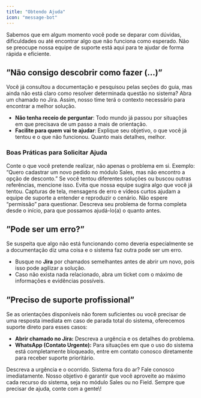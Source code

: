 ```yaml
---
title: "Obtendo Ajuda"
icon: "message-bot"
---
```


Sabemos que em algum momento você pode se deparar com dúvidas, dificuldades ou até encontrar algo que não funciona como esperado. Não se preocupe nossa equipe de suporte está aqui para te ajudar de forma rápida e eficiente.

## ”Não consigo descobrir como fazer (…)”

Você já consultou a documentação e pesquisou pelas seções do guia, mas ainda não está claro como resolver determinada questão no sistema? Abra um chamado no Jira. Assim, nosso time terá o contexto necessário para encontrar a melhor solução.

- **Não tenha receio de perguntar**: Todo mundo já passou por situações em que precisava de um passo a mais de orientação.
- **Facilite para quem vai te ajudar**: Explique seu objetivo, o que você já tentou e o que não funcionou. Quanto mais detalhes, melhor.

### **Boas Práticas para Solicitar Ajuda**

<Steps>
  <Step title="Descreva o seu objetivo">
    Conte o que você pretende realizar, não apenas o problema em si. Exemplo: “Quero cadastrar um novo pedido no módulo Sales, mas não encontro a opção de desconto.”
  </Step>
  <Step title="Informe o que você já fez">
    Se você tentou diferentes soluções ou buscou outras referências, mencione isso. Evita que nossa equipe sugira algo que você já tentou.
  </Step>
  <Step title="Forneça evidências.">
    Capturas de tela, mensagens de erro e vídeos curtos ajudam a equipe de suporte a entender e reproduzir o cenário.
  </Step>
  <Step title="Faça a pergunta de forma direta">
    Não espere “permissão” para questionar. Descreva seu problema de forma completa desde o início, para que possamos ajudá-lo(a) o quanto antes.
  </Step>
</Steps>

## ”Pode ser um erro?”

Se suspeita que algo não está funcionando como deveria especialmente se a documentação diz uma coisa e o sistema faz outra pode ser um erro.

- Busque no **Jira** por chamados semelhantes antes de abrir um novo, pois isso pode agilizar a solução.
- Caso não exista nada relacionado, abra um ticket com o máximo de informações e evidências possíveis.

## ”Preciso de suporte profissional”

Se as orientações disponíveis não forem suficientes ou você precisar de uma resposta imediata em caso de parada total do sistema, oferecemos suporte direto para esses casos:

- **Abrir chamado no Jira:** Descreva a urgência e os detalhes do problema.
- **WhatsApp (Contato Urgente):** Para situações em que o uso do sistema está completamente bloqueado, entre em contato conosco diretamente para receber suporte prioritário.

<CardGroup cols={2}>
  <Card title="Abrir Chamado no Jira" icon="Ticket" href="/Jira">
    Descreva a urgência e o ocorrido.
  </Card>
  <Card title="Whatsapp" icon="whatsapp">
    Sistema fora do ar? Fale conosco imediatamente.
  </Card>
</CardGroup>

<Tip>
  Nosso objetivo é garantir que você aproveite ao máximo cada recurso do sistema, seja no módulo Sales ou no Field. Sempre que precisar de ajuda, conte com a gente\!
</Tip>